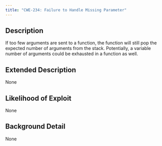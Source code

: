```yaml
---
title: "CWE-234: Failure to Handle Missing Parameter"
---
```


## Description
If too few arguments are sent to a function, the function will still pop the expected number of arguments from the stack. Potentially, a variable number of arguments could be exhausted in a function as well.

## Extended Description
None

## Likelihood of Exploit
None

## Background Detail
None
        